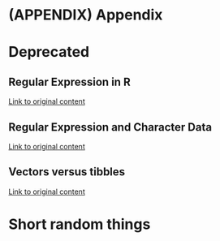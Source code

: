 \cleardoublepage 

# (APPENDIX) Appendix {-}

# Deprecated {#oldies}

## Regular Expression in R {#regex1}

[Link to original content](https://stat545.com/block022_regular-expression.html)

## Regular Expression and Character Data {#regex2}

[Link to original content](https://stat545.com/block027_regular-expressions.html)

## Vectors versus tibbles {#vectors-tibbles}

[Link to original content](https://stat545.com/block031_vector-tibble-relations.html)


# Short random things {#random}